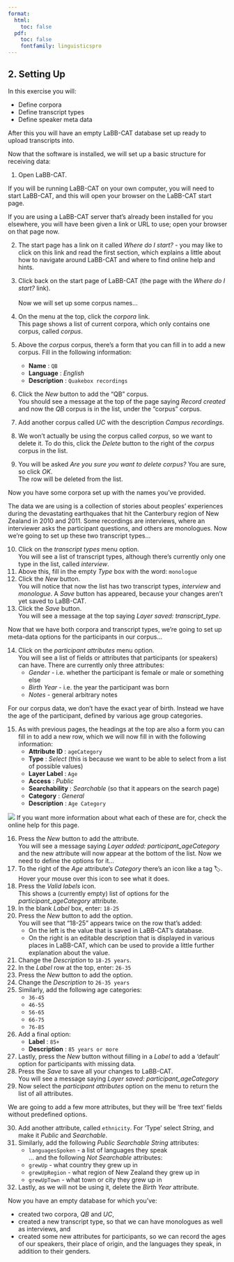 ```yaml
---
format:
  html:
    toc: false
  pdf: 
    toc: false
    fontfamily: linguisticspro
---
```

## 2. Setting Up

In this exercise you will:

-   Define corpora
-   Define transcript types
-   Define speaker meta data

After this you will have an empty LaBB-CAT database set up ready to upload transcripts into.

Now that the software is installed, we will set up a basic structure for receiving data:

(@)  Open LaBB-CAT.

::: {.callout-note}

If you will be running LaBB-CAT on your own computer, you will need to start LaBB-CAT, and this will open your browser on the LaBB-CAT start page.

If you are using a LaBB-CAT server that's already been installed for you elsewhere, you will have been given a link or URL to use; open your browser on that page now.

:::

(@)  The start page has a link on it called *Where do I start?* - you may like to click on this link and read the first section, which explains a little about how to navigate around LaBB-CAT and where to find online help and hints. 

(@)  Click back on the start page of LaBB-CAT (the page with the *Where do I start?* link).\
    \
    Now we will set up some corpus names...\
    
(@)  On the menu at the top, click the *corpora* link.\
    This page shows a list of current corpora, which only contains one corpus, called *corpus*.
(@)  Above the *corpus* corpus, there's a form that you can fill in to add a new corpus. Fill in the following information:
    -   **Name** : `QB`
    -   **Language** : *English*
    -   **Description** : `Quakebox recordings`
(@)  Click the *New* button to add the "QB" corpus.\
    You should see a message at the top of the page saying *Record created* and now the *QB* corpus is in the list, under the "corpus" corpus.
(@)  Add another corpus called *UC* with the description *Campus recordings*.
(@)  We won't actually be using the corpus called *corpus*, so we want to delete it. To do this, click the *Delete* button to the right of the *corpus* corpus in the list.
(@)  You will be asked *Are you sure you want to delete corpus?* You are sure, so click *OK*.\
    The row will be deleted from the list.
    
Now you have some corpora set up with the names you've provided.

The data we are using is a collection of stories about peoples' experiences during the devastating earthquakes that hit the Canterbury region of New Zealand in 2010 and 2011. Some recordings are interviews, where an interviewer asks the participant questions, and others are monologues. Now we're going to set up these two transcript types...

(@) Click on the *transcript types* menu option.\
    You will see a list of transcript types, although there's currently only one type in the list, called *interview*.
(@) Above this, fill in the empty *Type* box with the word: `monologue`
(@) Click the *New* button.\
    You will notice that now the list has two transcript types, *interview* and *monologue*. A *Save* button has appeared, because your changes aren't yet saved to LaBB-CAT.
(@) Click the *Save* button.\
    You will see a message at the top saying *Layer saved: transcript_type*.\

Now that we have both corpora and transcript types, we're going to set up meta-data options for the participants in our corpus...

(@) Click on the *participant attributes* menu option.\
    You will see a list of fields or attributes that participants (or speakers) can have. There are currently only three attributes:
    -   *Gender* - i.e. whether the participant is female or male or something else 
    -   *Birth Year* - i.e. the year the participant was born 
    -   *Notes* - general arbitrary notes

For our corpus data, we don't have the exact year of birth. Instead we have the age of the participant, defined by various age group categories.

(@) As with previous pages, the headings at the top are also a form you can fill in to add a new row, which we will now fill in with the following information:
    -   **Attribute ID** : `ageCategory`
    -   **Type** : *Select* (this is because we want to be able to select from a list of possible values) 
    -   **Layer Label** : `Age`
    -   **Access** : *Public*
    -   **Searchability** : *Searchable* (so that it appears on the search page)
    -   **Category** : *General*
    -   **Description** : `Age Category`

:::{.callout-tip}
![](help.png) If you want more information about what each of these are for, check the online help for this page.
:::

(@) Press the *New* button to add the attribute.\
    You will see a message saying *Layer added: participant_ageCategory* and the new attribute will now appear at the bottom of the list. Now we need to define the options for it...
(@) To the right of the *Age* attribute's *Category* there's an icon like a tag 🏷.\
    Hover your mouse over this icon to see what it does. 
(@) Press the *Valid labels* icon.\
    This shows a (currently empty) list of options for the *participant_ageCategory* attribute.
(@) In the blank *Label* box, enter: `18-25`
(@) Press the *New* button to add the option.\
    You will see that "18-25" appears twice on the row that's added:
    - On the left is the value that is saved in LaBB-CAT's database.
    - On the right is an editable description that is displayed in various places in LaBB-CAT, which can be used to provide a little further explanation about the value.
(@) Change the *Description* to `18-25 years`.
(@) In the *Label* row at the top, enter: `26-35`
(@) Press the *New* button to add the option.
(@) Change the *Description* to `26-35 years`
(@) Similarly, add the following age categories:
    -   `36-45`
    -   `46-55`
    -   `56-65`
    -   `66-75`
    -   `76-85`
(@) Add a final option:
    -   **Label** : `85+`
    -   **Description** : `85 years or more`
(@) Lastly, press the *New* button without filling in a *Label* to add a 'default' option for participants with missing data.
(@) Press the *Save* to save all your changes to LaBB-CAT.\
    You will see a message saying *Layer saved: participant_ageCategory*
(@) Now select the *participant attributes* option on the menu to return the list of all attributes.\

We are going to add a few more attributes, but they will be 'free text' fields without predefined options.

(@) Add another attribute, called `ethnicity`. For 'Type' select *String*, and make it *Public* and *Searchable*.
(@) Similarly, add the following *Public* *Searchable* *String* attributes:
    -   `languagesSpoken` - a list of languages they speak\
        ... and the following *Not Searchable* attributes:
    -   `grewUp` - what country they grew up in
    -   `grewUpRegion` - what region of New Zealand they grew up in
    -   `grewUpTown` - what town or city they grew up in
(@) Lastly, as we will not be using it, delete the *Birth Year* attribute.

Now you have an empty database for which you've:

-   created two corpora, *QB* and *UC*,
-   created a new transcript type, so that we can have monologues as well as interviews, and
-   created some new attributes for participants, so we can record the ages of our speakers, their place of origin, and the languages they speak, in addition to their genders.
